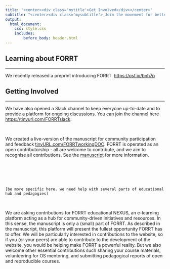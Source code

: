 ```yaml
---
title: "<center><div class='mytitle'>Get Involved</div></center>"
subtitle: "<center><div class='mysubtitle'>_Join the movement for better education</div></center>"
output: 
  html_document:
    css: style.css
    includes: 
        before_body: header.html
---
```



<div class="mycontent">



## Learning about FORRT
***
We recently released a preprint introducing FORRT. [https://osf.io/bnh7p](https://osf.io/bnh7p)


## Getting Involved
***

We have also opened a Slack channel to keep everyone up-to-date and to provide a platform for ongoing discussions. You can join the channel here [https://tinyurl.com/FORRTslack](https://tinyurl.com/FORRTslack). 


<br>

We created a live-version of the manuscript for community participation and feedback [tinyURL.com/FORRTworkingDOC](tinyURL.com/FORRTworkingDOC). FORRT is operated as an open contributorship - all are welcome to contribute, and we aim to recognise all contributions. See the [manuscript](https://tinyurl.com/FORRTslack) for more information.

<br>

<br><br>

```redcars
[be more specific here. we need help with several parts of educational hub and pedagogies]
```

<br>

We are asking contributions for FORRT educational NEXUS, an e-learning platform acting as a hub for community-driven initiatives and resources. In this sense, the manuscript is only a (small) part of FORRT. As described in the manuscript, this platform will present the fullest opportunity FORRT has to offer. We will be particularly interested in contributions to the website, so if you (or your peers) are able to contribute to the development of the website, you would be helping make FORRT a powerful reality. But we also welcome other essential contributions such sharing your course materials, volunteering for OS mentoring, and submitting pedagogical reports of open and reproducible courses. 

<br>

</div>
